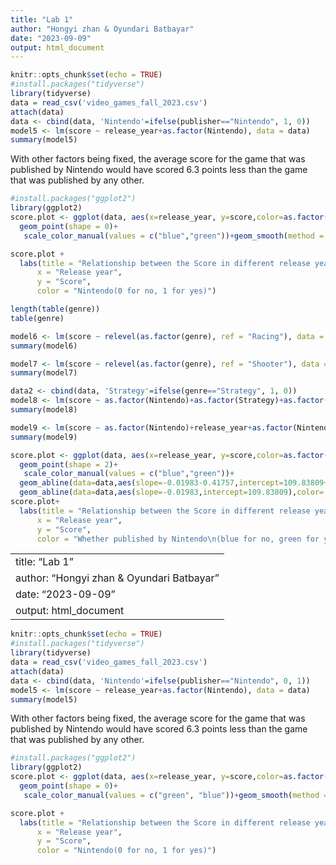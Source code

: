 ```yaml
---
title: "Lab 1"
author: "Hongyi zhan & Oyundari Batbayar"
date: "2023-09-09"
output: html_document
---
```


```r
knitr::opts_chunk$set(echo = TRUE)
#install.packages("tidyverse")
library(tidyverse)
data = read_csv('video_games_fall_2023.csv')
attach(data)
data <- cbind(data, 'Nintendo'=ifelse(publisher=="Nintendo", 1, 0))
model5 <- lm(score ~ release_year+as.factor(Nintendo), data = data)
summary(model5)
```

With other factors being fixed, the average score for the game that was published by Nintendo would have scored 6.3 points less than the game that was published by any other.

```r
#install.packages("ggplot2")
library(ggplot2)
score.plot <- ggplot(data, aes(x=release_year, y=score,color=as.factor(Nintendo))) +
  geom_point(shape = 0)+
   scale_color_manual(values = c("blue","green"))+geom_smooth(method = lm,se=FALSE,linewidth=2,linetype=2) 

score.plot +
  labs(title = "Relationship between the Score in different release year \n for publish by Nintendo and others",
      x = "Release year",
      y = "Score",
      color = "Nintendo(0 for no, 1 for yes)")
```


```r
length(table(genre))
table(genre)
```

```r
model6 <- lm(score ~ relevel(as.factor(genre), ref = "Racing"), data = data)
summary(model6)
```

```r
model7 <- lm(score ~ relevel(as.factor(genre), ref = "Shooter"), data = data)
summary(model7)
```

```r
data2 <- cbind(data, 'Strategy'=ifelse(genre=="Strategy", 1, 0))
model8 <- lm(score ~ as.factor(Nintendo)+as.factor(Strategy)+as.factor(Nintendo)*as.factor(Strategy), data = data2)
summary(model8)
```

```r
model9 <- lm(score ~ as.factor(Nintendo)+release_year+as.factor(Nintendo)*release_year, data = data)
summary(model9)

score.plot <- ggplot(data, aes(x=release_year, y=score,color=as.factor(Nintendo))) +
  geom_point(shape = 2)+
   scale_color_manual(values = c("blue","green"))+
  geom_abline(data=data,aes(slope=-0.01983-0.41757,intercept=109.83809+844.70328),color='green',linewidth=2,linetype=2)+
  geom_abline(data=data,aes(slope=-0.01983,intercept=109.83809),color='blue',linewidth=2,linetype=2)
score.plot+ 
  labs(title = "Relationship between the Score in different release year \nfor publish by Nintendo and others",
      x = "Release year",
      y = "Score",
      color = "Whether published by Nintendo\n(blue for no, green for yes)")
```


---
title: "Lab 1"
author: "Hongyi zhan & Oyundari Batbayar"
date: "2023-09-09"
output: html_document
---

```r
knitr::opts_chunk$set(echo = TRUE)
#install.packages("tidyverse")
library(tidyverse)
data = read_csv('video_games_fall_2023.csv')
attach(data)
data <- cbind(data, 'Nintendo'=ifelse(publisher=="Nintendo", 0, 1))
model5 <- lm(score ~ release_year+as.factor(Nintendo), data = data)
summary(model5)
```

With other factors being fixed, the average score for the game that was published by Nintendo would have scored 6.3 points less than the game that was published by any other.

```r
#install.packages("ggplot2")
library(ggplot2)
score.plot <- ggplot(data, aes(x=release_year, y=score,color=as.factor(Nintendo))) +
  geom_point(shape = 0)+
   scale_color_manual(values = c("green", "blue"))+geom_smooth(method = lm,se=FALSE,linewidth=2,linetype=2) 

score.plot +
  labs(title = "Relationship between the Score in different release year \n for publish by Nintendo and others",
      x = "Release year",
      y = "Score",
      color = "Nintendo(0 for no, 1 for yes)")
```
